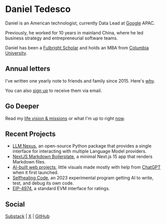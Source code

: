 
# Daniel Tedesco

<ConwayGame />

Daniel is an American technologist, currently Data Lead at [Google](https://about.google/) APAC.

Previously, he worked for 10 years in mainland China, where he led business strategy and entrepreneurial software teams.

Daniel has been a [Fulbright Scholar](https://www.fulbrightprogram.org/) and holds an MBA from [Columbia University](https://www.columbia.edu/).

## Annual letters

I've written one yearly note to friends and family since 2015. Here's [why](https://mirror.xyz/0x072408eA37972B83720693D158a85D98A8316340/Y2l7o7Cx41l6jEwVZT5zgRZDqMAXB6LfDA7FL7-QV8I). 

You can also [sign up](https://danieltedesco.substack.com/) to receive them via email.

## Go Deeper

Read my [life vision & missions](/life-plan) or what I'm up to right [now](/now).

## Recent Projects

- [LLM Nexus](https://github.com/dtedesco1/llm_nexus), an open-source Python package that provides a single interface for interacting with multiple Language Model providers.
- [NextJS Markdown Boilerplate](https://github.com/dtedesco1/nextjs-markdown-boilerplate), a minimal Next.js 15 app that renders Markdown files.
- [AI-built web projects](/web), little visuals made mostly with help from [ChatGPT](https://chatgpt.com/) when it first launched.
- [Selfhealing Code](https://github.com/dtedesco1/selfhealing-code), an 2023 experimental program getting AI to write, test, and debug its own code.
- [EIP-4974](https://eips.ethereum.org/EIPS/eip-4974), a standard EVM interface for ratings.

## Social

[Substack](https://danieltedesco.substack.com/) | [X](https://x.com/dtedesco1) | [GitHub](https://github.com/dtedesco1)
